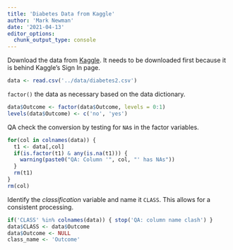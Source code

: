 ```yaml
---
title: 'Diabetes Data from Kaggle'
author: 'Mark Newman'
date: '2021-04-13'
editor_options: 
  chunk_output_type: console
---
```


<!--
This RMD can and must be runnable in a stand alone manner.
However, it is intended to be called from other RMDs using the r chunk's `child` parameter.
-->

Download the data from [Kaggle](https://www.kaggle.com/kandij/diabetes-dataset).
It needs to be downloaded first because it is behind Kaggle's Sign In page.

```r
data <- read.csv('../data/diabetes2.csv')
```

`factor()` the data as necessary based on the data dictionary.

```r
data$Outcome <- factor(data$Outcome, levels = 0:1)
levels(data$Outcome) <- c('no', 'yes')
```

QA check the conversion by testing for `NA`s in the factor variables.

```r
for(col in colnames(data)) {
  t1 <- data[,col]
  if(is.factor(t1) & any(is.na(t1))) {
    warning(paste0("QA: Column '", col, "' has NAs"))
  }
  rm(t1)
}
rm(col)
```

Identify the _classification_ variable and name it `CLASS`.
This allows for a consistent processing.

```r
if('CLASS' %in% colnames(data)) { stop('QA: column name clash') }
data$CLASS <- data$Outcome
data$Outcome <- NULL
class_name <- 'Outcome'
```